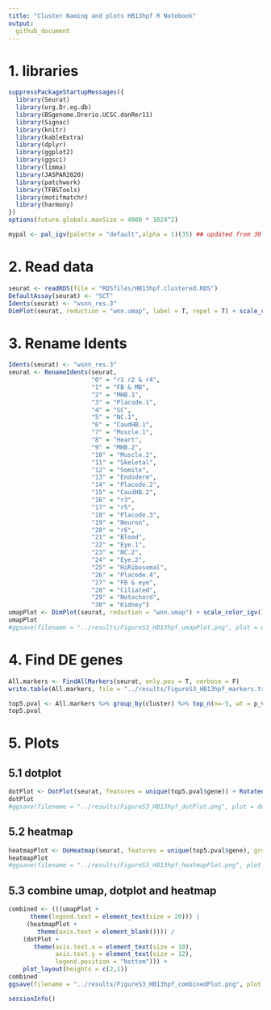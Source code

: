 ```yaml
---
title: "Cluster Naming and plots HB13hpf R Notebook"
output: 
  github_document
---
```


# 1. libraries
```r
suppressPackageStartupMessages({
  library(Seurat)
  library(org.Dr.eg.db)
  library(BSgenome.Drerio.UCSC.danRer11)
  library(Signac)
  library(knitr)
  library(kableExtra)
  library(dplyr)
  library(ggplot2)
  library(ggsci)
  library(limma)
  library(JASPAR2020)
  library(patchwork)
  library(TFBSTools)
  library(motifmatchr)
  library(harmony)
})
options(future.globals.maxSize = 4000 * 1024^2)
```

```r
mypal <- pal_igv(palette = "default",alpha = 1)(35) ## updated from 30 because HB13hpf has 31 clusters and this was causing DoHeatmap to hang
```

# 2. Read data
```r
seurat <- readRDS(file = "RDSfiles/HB13hpf.clustered.RDS")
DefaultAssay(seurat) <- "SCT"
Idents(seurat) <- "wsnn_res.3"
DimPlot(seurat, reduction = "wnn.umap", label = T, repel = T) + scale_color_igv()
```

# 3. Rename Idents
```r
Idents(seurat) <- "wsnn_res.3"
seurat <- RenameIdents(seurat,
                       "0" = "r1 r2 & r4",
                       "1" = "FB & MB",
                       "2" = "MHB.1",
                       "3" = "Placode.1",
                       "4" = "SC",
                       "5" = "NC.1",
                       "6" = "CaudHB.1",
                       "7" = "Muscle.1",
                       "8" = "Heart",
                       "9" = "MHB.2",
                       "10" = "Muscle.2",
                       "11" = "Skeletal",
                       "12" = "Somite",
                       "13" = "Endoderm",
                       "14" = "Placode.2",
                       "15" = "CaudHB.2",
                       "16" = "r3",
                       "17" = "r5",
                       "18" = "Placode.3",
                       "19" = "Neuron",
                       "20" = "r6",
                       "21" = "Blood",
                       "22" = "Eye.1",
                       "23" = "NC.2",
                       "24" = "Eye.2",
                       "25" = "HiRibosomal",
                       "26" = "Placode.4",
                       "27" = "FB & eye",
                       "28" = "Ciliated",
                       "29" = "Notochord",
                       "30" = "Kidney")
umapPlot <- DimPlot(seurat, reduction = "wnn.umap") + scale_color_igv()
umapPlot
#ggsave(filename = "../results/FigureS3_HB13hpf_umapPlot.png", plot = umapPlot)
```

# 4. Find DE genes
```r
All.markers <- FindAllMarkers(seurat, only.pos = T, verbose = F)
write.table(All.markers, file = "../results/FigureS3_HB13hpf_markers.txt", sep = "\t", quote = F, col.names = NA)
```

```r
top5.pval <- All.markers %>% group_by(cluster) %>% top_n(n=-5, wt = p_val) %>% top_n(n=5, wt = avg_log2FC)
top5.pval
```

# 5. Plots
## 5.1 dotplot
```r
dotPlot <- DotPlot(seurat, features = unique(top5.pval$gene)) + RotatedAxis()
dotPlot
#ggsave(filename = "../results/FigureS3_HB13hpf_dotPlot.png", plot = dotPlot)
```

## 5.2 heatmap
```r
heatmapPlot <- DoHeatmap(seurat, features = unique(top5.pval$gene), group.colors = mypal, size = 5, angle = 90) + guides(color = FALSE)
heatmapPlot
#ggsave(filename = "../results/FigureS3_HB13hpf_heatmapPlot.png", plot = heatmapPlot)
```

## 5.3 combine umap, dotplot and heatmap
```r
combined <- (((umapPlot + 
      theme(legend.text = element_text(size = 20))) |
     (heatmapPlot +
        theme(axis.text = element_blank()))) / 
    (dotPlot + 
       theme(axis.text.x = element_text(size = 10),
             axis.text.y = element_text(size = 12),
             legend.position = "bottom"))) +
    plot_layout(heights = c(2,1))
combined
ggsave(filename = "../results/FigureS3_HB13hpf_combinedPlot.png", plot = combined)
```


```r
sessionInfo()
```